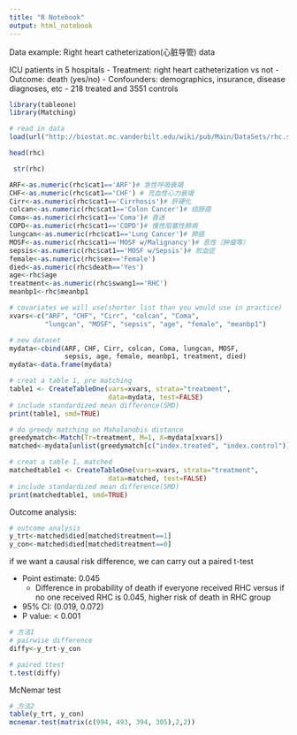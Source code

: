 ```yaml
---
title: "R Notebook"
output: html_notebook
---
```

Data example: Right heart catheterization(心脏导管) data 

ICU patients in 5 hospitals
- Treatment: right heart catheterization vs not
- Outcome: death (yes/no)
- Confounders: demographics, insurance, disease diagnoses, etc
- 218 treated and 3551 controls

```r
library(tableone)
library(Matching)
```

```r
# read in data
load(url("http://biostat.mc.vanderbilt.edu/wiki/pub/Main/DataSets/rhc.sav"))
```

```r
head(rhc)
```
```r
 str(rhc)
```


```r
ARF<-as.numeric(rhc$cat1=='ARF')# 急性呼吸衰竭
CHF<-as.numeric(rhc$cat1=='CHF') # 充血性心力衰竭
Cirr<-as.numeric(rhc$cat1=='Cirrhosis')# 肝硬化
colcan<-as.numeric(rhc$cat1=='Colon Cancer')# 结肠癌
Coma<-as.numeric(rhc$cat1=='Coma')# 昏迷
COPD<-as.numeric(rhc$cat1=='COPD')# 慢性阻塞性肺病
lungcan<-as.numeric(rhc$cat1=='Lung Cancer')# 肺癌
MOSF<-as.numeric(rhc$cat1=='MOSF w/Malignancy')# 恶性（肿瘤等）
sepsis<-as.numeric(rhc$cat1=='MOSF w/Sepsis')# 败血症
female<-as.numeric(rhc$sex=='Female')
died<-as.numeric(rhc$death=='Yes')
age<-rhc$age
treatment<-as.numeric(rhc$swang1=='RHC')
meanbp1<-rhc$meanbp1
```


```r
# covariates we will use(shorter list than you would use in practice)
xvars<-c("ARF", "CHF", "Cirr", "colcan", "Coma", 
         "lungcan", "MOSF", "sepsis", "age", "female", "meanbp1")
```

```r
# new dataset
mydata<-cbind(ARF, CHF, Cirr, colcan, Coma, lungcan, MOSF, 
              sepsis, age, female, meanbp1, treatment, died)
mydata<-data.frame(mydata)
```

```r
# creat a table 1, pre matching
table1 <- CreateTableOne(vars=xvars, strata="treatment", 
                         data=mydata, test=FALSE)
# include standardized mean difference(SMD)
print(table1, smd=TRUE)
```

```r
# do greedy matching on Mahalanobis distance
greedymatch<-Match(Tr=treatment, M=1, X=mydata[xvars])
matched<-mydata[unlist(greedymatch[c("index.treated", "index.control")]),]
```

```r
# creat a table 1, matched
matchedtable1 <- CreateTableOne(vars=xvars, strata="treatment", 
                         data=matched, test=FALSE)
# include standardized mean difference(SMD)
print(matchedtable1, smd=TRUE)
```

Outcome analysis: 
```r
# outcome analysis
y_trt<-matched$died[matched$treatment==1]
y_con<-matched$died[matched$treatment==0]
```

if we want a causal risk difference, we can carry out a paired t-test

- Point estimate: 0.045
  - Difference in probability of death if everyone received RHC versus if no one received RHC is 0.045, higher risk of death in RHC group
- 95% CI: (0.019, 0.072)
- P value: < 0.001

```r
# 方法1
# pairwise difference
diffy<-y_trt-y_con

# paired ttest
t.test(diffy)
```

McNemar test

```r
# 方法2
table(y_trt, y_con)
mcnemar.test(matrix(c(994, 493, 394, 305),2,2))
```

